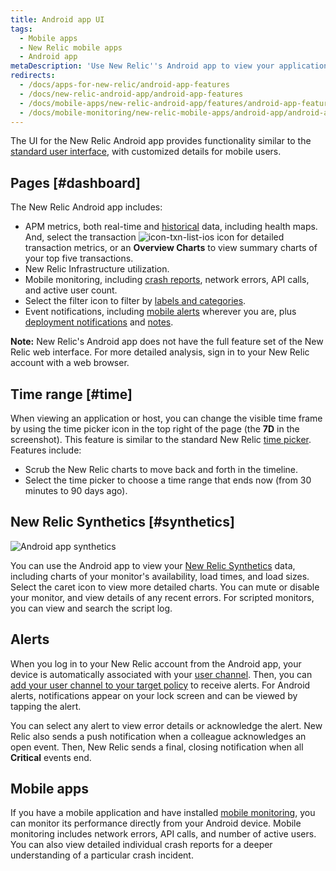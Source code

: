 ```yaml
---
title: Android app UI
tags:
  - Mobile apps
  - New Relic mobile apps
  - Android app
metaDescription: 'Use New Relic''s Android app to view your applications, hosts, and key transactions, plus any of their alerts.'
redirects:
  - /docs/apps-for-new-relic/android-app-features
  - /docs/new-relic-android-app/android-app-features
  - /docs/mobile-apps/new-relic-android-app/features/android-app-features
  - /docs/mobile-monitoring/new-relic-mobile-apps/android-app/android-app-ui
---
```


The UI for the New Relic Android app provides functionality similar to the [standard user interface](/docs/site/standard-dashboard-features), with customized details for mobile users.

## Pages [#dashboard]

The New Relic Android app includes:

* APM metrics, both real-time and [historical](#time) data, including health maps. And, select the transaction <ImageSizing width="33px" height="20px">![icon-txn-list-ios](./images/icon-txn-list-ios.png "icon-txn-list-ios")</ImageSizing> icon for detailed transaction metrics, or an **Overview Charts** to view summary charts of your top five transactions.
* New Relic Infrastructure utilization.
* Mobile monitoring, including [crash reports](/docs/mobile-monitoring/mobile-monitoring-ui/mobile-app-dashboards/mobile-apps-crash-dashboard), network errors, API calls, and active user count.
* Select the filter <Icon name="fe-filter"/>
  icon to filter by [labels and categories](/docs/data-analysis/user-interface-functions/labels-categories-organize-your-apps-servers).
* Event notifications, including [mobile alerts](/docs/mobile-apps/new-relic-ios-app/features/ios-alerting) wherever you are, plus [deployment notifications](/docs/applications-menu/deployments-dashboard) and [notes](/docs/site/public-and-private-notes).

**Note:** New Relic's Android app does not have the full feature set of the New Relic web interface. For more detailed analysis, sign in to your New Relic account with a web browser.

## Time range [#time]

When viewing an application or host, you can change the visible time frame by using the time picker icon in the top right of the page (the **7D** in the screenshot). This feature is similar to the standard New Relic [time picker](/docs/site/timepicker-setting-time-periods-to-view-data). Features include:

* Scrub the New Relic charts to move back and forth in the timeline.
* Select the time picker to choose a time range that ends now (from 30 minutes to 90 days ago).

## New Relic Synthetics [#synthetics]

![Android app synthetics](./images/synthetics_nexus.jpg "Android app synthetics")

You can use the Android app to view your [New Relic Synthetics](/docs/synthetics/new-relic-synthetics/getting-started/new-relic-synthetics) data, including charts of your monitor's availability, load times, and load sizes. Select the caret <Icon name="fe-chevron-down"/>
icon to view more detailed charts. You can mute or disable your monitor, and view details of any recent errors. For scripted monitors, you can view and search the script log.

## Alerts

When you log in to your New Relic account from the Android app, your device is automatically associated with your [user channel](/docs/alerts/new-relic-alerts-beta/managing-notification-channels/notification-channels-controlling-where-send-alerts#user). Then, you can [add your user channel to your target policy](/docs/alerts/new-relic-alerts-beta/managing-notification-channels/notification-channels-controlling-where-send-alerts#mobile-push) to receive alerts. For Android alerts, notifications appear on your lock screen and can be viewed by tapping the alert.

You can select any alert to view error details or acknowledge the alert. New Relic also sends a push notification when a colleague acknowledges an open event. Then, New Relic sends a final, closing notification when all **Critical** events end.

## Mobile apps

If you have a mobile application and have installed [mobile monitoring](/docs/mobile-apps/new-relic-mobile), you can monitor its performance directly from your Android device. Mobile monitoring includes network errors, API calls, and number of active users. You can also view detailed individual crash reports for a deeper understanding of a particular crash incident.
